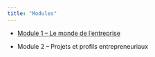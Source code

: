 ```yaml
---
title: "Modules"
---
```


- [Module 1 – Le monde de l'entreprise](mod1/intro.qmd) 

- Module 2 – Projets et profils entrepreneuriaux